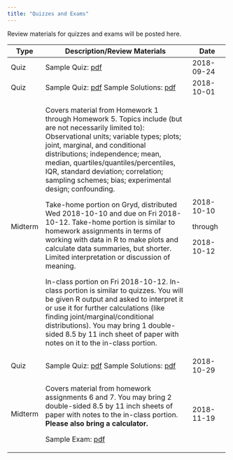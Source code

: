 ```yaml
---
title: "Quizzes and Exams"
---
```


Review materials for quizzes and exams will be posted here.

+---------+-------------------------------------------------------------+---------------+
| Type    | Description/Review Materials                                | Date          |
+=========+=============================================================+===============+
| Quiz    | Sample Quiz: [pdf](exams/q1/sample_quiz.pdf)                | 2018-09-24    |
+---------+-------------------------------------------------------------+---------------+
| Quiz    | Sample Quiz: [pdf](exams/q2/sample_quiz.pdf)                | 2018-10-01    |
|         | Sample Solutions: [pdf](exams/q2/sample_quiz_solutions.pdf) |               |
+---------+-------------------------------------------------------------+---------------+
| Midterm | Covers material from Homework 1 through Homework 5.         | 2018-10-10    |
|         | Topics include (but are not necessarily limited to):        |               |
|         | Observational units; variable types; plots; joint, marginal,| through       |
|         | and conditional distributions; independence; mean, median,  |               |
|         | quartiles/quantiles/percentiles, IQR, standard deviation;   | 2018-10-12    |
|         | correlation; sampling schemes; bias; experimental design;   |               |
|         | confounding.                                                |               |
|         |                                                             |               |
|         | Take-home portion on Gryd, distributed Wed 2018-10-10 and   |               |
|         | due on Fri 2018-10-12.  Take-home portion is similar to     |               |
|         | homework assignments in terms of working with data in R to  |               |
|         | make plots and calculate data summaries, but shorter.       |               |
|         | Limited interpretation or discussion of meaning.            |               |
|         |                                                             |               |
|         | In-class portion on Fri 2018-10-12.  In-class portion is    |               |
|         | similar to quizzes.  You will be given R output and asked   |               |
|         | to interpret it or use it for further calculations (like    |               |
|         | finding joint/marginal/conditional distributions).          |               |
|         | You may bring 1 double-sided 8.5 by 11 inch sheet of paper  |               |
|         | with notes on it to the in-class portion.                   |               |
+---------+-------------------------------------------------------------+---------------+
| Quiz    | Sample Quiz: [pdf](exams/q3/sample_quiz3.pdf)               | 2018-10-29    |
|         | Sample Solutions: [pdf](exams/q3/sample_quiz3_sol.pdf)      |               |
+---------+-------------------------------------------------------------+---------------+
| Midterm | Covers material from homework assignments 6 and 7.          | 2018-11-19    |
|         | You may bring 2 double-sided 8.5 by 11 inch sheets of paper |               |
|         | with notes to the in-class portion.                         |               |
|         | **Please also bring a calculator.**                         |               |
|         |                                                             |               |
|         | Sample Exam:                                                |               |
|         | [pdf](exams/exam02/practice02/practice_exam02.pdf)          |               |
+---------+-------------------------------------------------------------+---------------+
